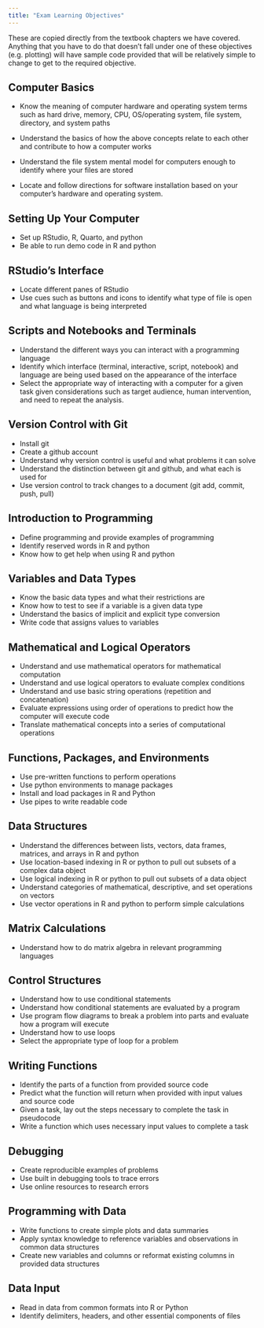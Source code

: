 ```yaml
---
title: "Exam Learning Objectives"
---
```


These are copied directly from the textbook chapters we have covered. 
Anything that you have to do that doesn't fall under one of these objectives (e.g. plotting) will have sample code provided that will be relatively simple to change to get to the required objective. 

## Computer Basics


- Know the meaning of computer hardware and operating system terms such as hard drive, memory, CPU, OS/operating system, file system, directory, and system paths

- Understand the basics of how the above concepts relate to each other and contribute to how a computer works

- Understand the file system mental model for computers enough to identify where your files are stored

- Locate and follow directions for software installation based on your computer’s hardware and operating system.

## Setting Up Your Computer

- Set up RStudio, R, Quarto, and python
- Be able to run demo code in R and python

## RStudio's Interface

- Locate different panes of RStudio
- Use cues such as buttons and icons to identify what type of file is open and what language is being interpreted

## Scripts and Notebooks and Terminals


- Understand the different ways you can interact with a programming language
- Identify which interface (terminal, interactive, script, notebook) and language are being used based on the appearance of the interface
- Select the appropriate way of interacting with a computer for a given task given considerations such as target audience, human intervention, and need to repeat the analysis.


## Version Control with Git


- Install git
- Create a github account
- Understand why version control is useful and what problems it can solve
- Understand the distinction between git and github, and what each is used for
- Use version control to track changes to a document (git add, commit, push, pull)

## Introduction to Programming


- Define programming and provide examples of programming
- Identify reserved words in R and python
- Know how to get help when using R and python


## Variables and Data Types


- Know the basic data types and what their restrictions are
- Know how to test to see if a variable is a given data type
- Understand the basics of implicit and explicit type conversion
- Write code that assigns values to variables


## Mathematical and Logical Operators


- Understand and use mathematical operators for mathematical computation
- Understand and use logical operators to evaluate complex conditions
- Understand and use basic string operations (repetition and concatenation)
- Evaluate expressions using order of operations to predict how the computer will execute code
- Translate mathematical concepts into a series of computational operations


## Functions, Packages, and Environments


- Use pre-written functions to perform operations
- Use python environments to manage packages
- Install and load packages in R and Python
- Use pipes to write readable code


## Data Structures


- Understand the differences between lists, vectors, data frames, matrices, and arrays in R and python
- Use location-based indexing in R or python to pull out subsets of a complex data object
- Use logical indexing in R or python to pull out subsets of a data object
- Understand categories of mathematical, descriptive, and set operations on vectors
- Use vector operations in R and python to perform simple calculations


## Matrix Calculations

- Understand how to do matrix algebra in relevant programming languages

## Control Structures


- Understand how to use conditional statements
- Understand how conditional statements are evaluated by a program
- Use program flow diagrams to break a problem into parts and evaluate how a program will execute
- Understand how to use loops
- Select the appropriate type of loop for a problem


## Writing Functions


- Identify the parts of a function from provided source code
- Predict what the function will return when provided with input values and source code
- Given a task, lay out the steps necessary to complete the task in pseudocode
- Write a function which uses necessary input values to complete a task

## Debugging

- Create reproducible examples of problems
- Use built in debugging tools to trace errors
- Use online resources to research errors

## Programming with Data

- Write functions to create simple plots and data summaries
- Apply syntax knowledge to reference variables and observations in common data structures
- Create new variables and columns or reformat existing columns in provided data structures

## Data Input


- Read in data from common formats into R or Python
- Identify delimiters, headers, and other essential components of files
